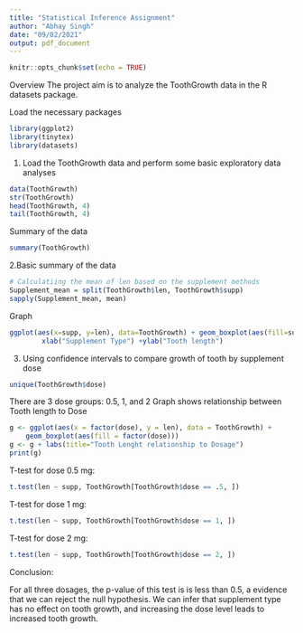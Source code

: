 ```yaml
---
title: "Statistical Inference Assignment"
author: "Abhay Singh"
date: "09/02/2021"
output: pdf_document
---
```


```r
knitr::opts_chunk$set(echo = TRUE)
```
Overview
The project aim is to analyze the ToothGrowth data in the R datasets package.

Load the necessary packages
```r
library(ggplot2)
library(tinytex)
library(datasets)
```

1. Load the ToothGrowth data and perform some basic exploratory data analyses
```r
data(ToothGrowth)
str(ToothGrowth)
head(ToothGrowth, 4)
tail(ToothGrowth, 4)
```
Summary of the data
```r
summary(ToothGrowth)
```
2.Basic summary of the data
```r
# Calculatiing the mean of len based on the supplement methods
Supplement_mean = split(ToothGrowth$len, ToothGrowth$supp)
sapply(Supplement_mean, mean)
```
Graph
```r
ggplot(aes(x=supp, y=len), data=ToothGrowth) + geom_boxplot(aes(fill=supp))+ 
        xlab("Supplement Type") +ylab("Tooth length") 
```
3. Using confidence intervals to compare growth of tooth by supplement dose
```r
unique(ToothGrowth$dose)
```
There are 3 dose groups: 0.5, 1, and 2
Graph shows relationship between Tooth length to Dose
```r
g <- ggplot(aes(x = factor(dose), y = len), data = ToothGrowth) + 
    geom_boxplot(aes(fill = factor(dose)))
g <- g + labs(title="Tooth Lenght relationship to Dosage")
print(g)
```
T-test for dose 0.5 mg:
```r
t.test(len ~ supp, ToothGrowth[ToothGrowth$dose == .5, ])
```
T-test for dose 1 mg:
```r
t.test(len ~ supp, ToothGrowth[ToothGrowth$dose == 1, ])
```
T-test for dose 2 mg:
```r
t.test(len ~ supp, ToothGrowth[ToothGrowth$dose == 2, ])
```
Conclusion:

For all three dosages, the p-value of this test is is less than 0.5, a evidence that we can reject the null hypothesis. We can infer that supplement type has no effect on tooth growth, and increasing the dose level leads to increased tooth growth.

